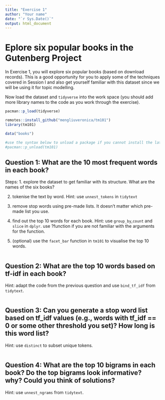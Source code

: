 ```yaml
---
title: "Exercise 1"
author: "Your name"
date: "`r Sys.Date()`"
output: html_document
---
```

# Eplore six popular books in the Gutenberg Project 
In Exercise 1, you will explore six popular books (based on download records). This is a good opportunity for you to apply some of the techniques covered in Session I and also get yourself familiar with this dataset since we will be using it for topic modelling. 

Now load the dataset and `tidyverse` into the work space (you should add more library names to the code as you work through the exercise).

```r
pacman::p_load(tidyverse)

remotes::install_github("mengliuveronica/tm101")
library(tm101)

data("books")

#use the syntax below to unload a package if you cannot install the latest version of tm101 because it is already loaded in your work space
#pacman::p_unload(tm101)

```


## Question 1: What are the 10 most frequent words in each book?

Steps:
1. explore the dataset to get familiar with its structure. What are the names of the six books?

2. tokenise the text by word.
Hint: use `unnest_tokens` in `tidytext`

3. remove stop words using pre-made lists.
It doesn't matter which pre-made list you use. 

4. find out the top 10 words for each book.
Hint: 
use `group_by`,`count` and `slice` in `dplyr`. 
use ?function if you are not familiar with the arguments for the function.  

5. (optional) use the `facet_bar` function in `tm101` to visualise the top 10 words.  

```r

```

## Question 2: What are the top 10 words based on tf-idf in each book?
Hint: adapt the code from the previous question and use `bind_tf_idf` from `tidytext`.

```r

```

## Question 3: Can you generate a stop word list based on tf_idf values (e.g., words with tf_idf == 0 or some other threshold you set)? How long is this word list?  
Hint: use `distinct` to subset unique tokens. 

```r

```

## Question 4: What are the top 10 bigrams in each book? Do the top bigrams look informative? why? Could you think of solutions?
Hint: 
use `unnest_ngrams` from `tidytext`.

```r

```
